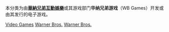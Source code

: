 本分类为由'''[[華納兄弟互動娛樂|華納兄弟互動娛樂]]'''或其游戏部门'''华纳兄弟游戏'''（WB Games）开发或由其发行的电子游戏。

[[Category:华纳兄弟互动娱乐|Video Games]]
[[Category:美国游戏公司游戏|Warner Bros.]]
[[Category:各公司电子游戏|Warner Bros.]]